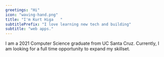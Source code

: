 ```yaml
---
greetings: "Hi"
icon: "waving-hand.png"
title: "I'm Kurt Higa   "
subtitlePrefix: "I love learning new tech and building"
subtitle: "web apps."
---
```


I am a 2021 Computer Science graduate from UC Santa Cruz. Currently, I am looking for a full time opportunity to expand my skillset.
